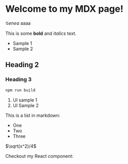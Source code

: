 # Welcome to my MDX page!

$\mathcal{G}enea$
aaaa

This is some **bold** and _italics_ text.

- Sample 1
- Sample 2

## Heading 2

### Heading 3

```bash npm2yarn
npm run build
```

1. Ul sample 1
2. Ul Sample 2

This is a list in markdown:

- One
- Two
- Three

$\sqrt(x^2)/4$

Checkout my React component:
